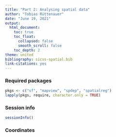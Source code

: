 ```yaml
---
title: "Part 2: Analysing spatial data"
author: "Tobias Rüttenauer"
date: "June 19, 2021"
output: 
  html_document:
    toc: true
    toc_float:
      collapsed: false
      smooth_scroll: false
    toc_depth: 2
theme: united
bibliography: sicss-spatial.bib
link-citations: yes
---
```


### Required packages

```r
pkgs <- c("sf", "mapview", "spdep", "spatialreg")
lapply(pkgs, require, character.only = TRUE)
```

### Session info

```r
sessionInfo()
```

### Coordinates